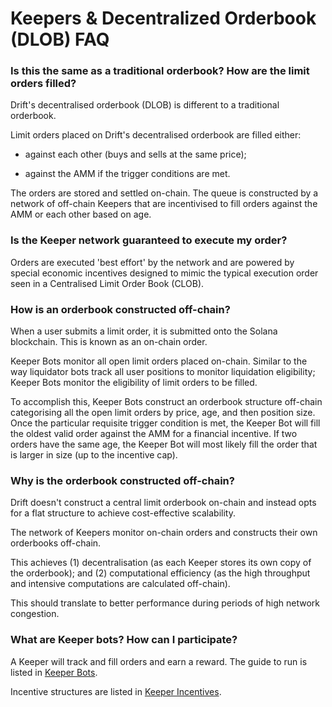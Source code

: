 # Keepers & Decentralized Orderbook (DLOB) FAQ

### Is this the same as a traditional orderbook? How are the limit orders filled?

Drift's decentralised orderbook (DLOB) is different to a traditional orderbook.

Limit orders placed on Drift's decentralised orderbook are filled either:

-   against each other (buys and sells at the same price);

-   against the AMM if the trigger conditions are met.

The orders are stored and settled on-chain. The queue is constructed by a network of off-chain Keepers that are incentivised to fill orders against the AMM or each other based on age.

### Is the Keeper network guaranteed to execute my order?

Orders are executed 'best effort' by the network and are powered by special economic incentives designed to mimic the typical execution order seen in a Centralised Limit Order Book (CLOB).

### How is an orderbook constructed off-chain?

When a user submits a limit order, it is submitted onto the Solana blockchain. This is known as an on-chain order.

Keeper Bots monitor all open limit orders placed on-chain. Similar to the way liquidator bots track all user positions to monitor liquidation eligibility; Keeper Bots monitor the eligibility of limit orders to be filled.

To accomplish this, Keeper Bots construct an orderbook structure off-chain categorising all the open limit orders by price, age, and then position size. Once the particular requisite trigger condition is met, the Keeper Bot will fill the oldest valid order against the AMM for a financial incentive. If two orders have the same age, the Keeper Bot will most likely fill the order that is larger in size (up to the incentive cap).

### Why is the orderbook constructed off-chain?

Drift doesn't construct a central limit orderbook on-chain and instead opts for a flat structure to achieve cost-effective scalability.

The network of Keepers monitor on-chain orders and constructs their own orderbooks off-chain.

This achieves (1) decentralisation (as each Keeper stores its own copy of the orderbook); and (2) computational efficiency (as the high throughput and intensive computations are calculated off-chain).

This should translate to better performance during periods of high network congestion.

### What are Keeper bots? How can I participate?

A Keeper will track and fill orders and earn a reward. The guide to run is listed in [Keeper Bots](/tutorial-bots/keeper-bots).

Incentive structures are listed in <a href="https://docs.drift.trade/about-v2/keeper-incentives">Keeper Incentives</a>.

